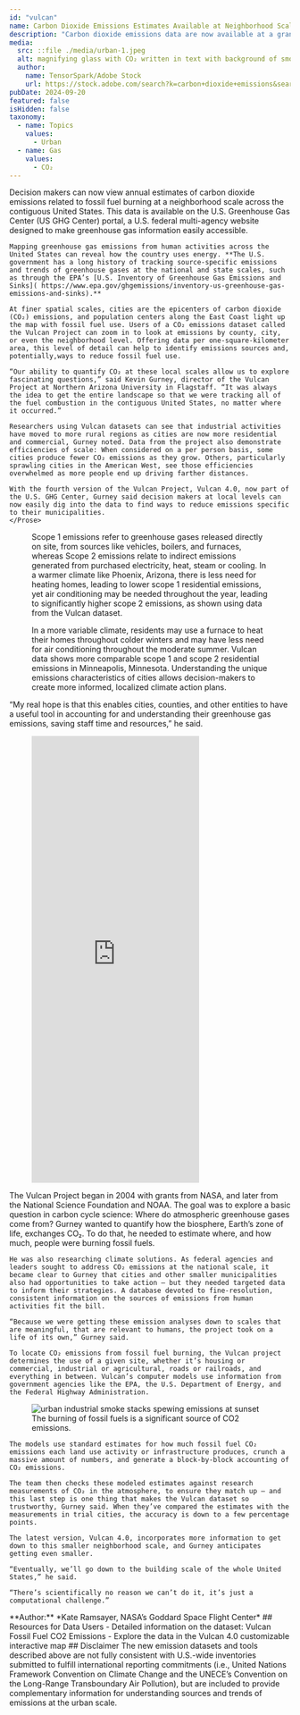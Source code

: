 ```yaml
---
id: "vulcan"
name: Carbon Dioxide Emissions Estimates Available at Neighborhood Scale
description: "Carbon dioxide emissions data are now available at a granular level, from city blocks to entire counties across the contiguous U.S. The latest dataset from the Vulcan Project, called Vulcan 4.0, helps researchers to analyze annual CO₂ emissions at fine scales and helps decision makers to develop localized carbon management strategies."
media:
  src: ::file ./media/urban-1.jpeg
  alt: magnifying glass with CO₂ written in text with background of smoke coming out of factories.
  author:
    name: TensorSpark/Adobe Stock
    url: https://stock.adobe.com/search?k=carbon+dioxide+emissions&search_type=usertyped&asset_id=794854919
pubDate: 2024-09-20
featured: false
isHidden: false
taxonomy:
  - name: Topics
    values:
      - Urban
  - name: Gas
    values:
      - CO₂
---
```


<Block>
  <Prose>
    Decision makers can now view annual  estimates of carbon dioxide emissions related to fossil fuel burning at a neighborhood scale across the contiguous United States. This data is available on the U.S. Greenhouse Gas Center (US GHG Center) portal, a U.S. federal multi-agency website designed to make greenhouse gas information easily accessible.

    Mapping greenhouse gas emissions from human activities across the United States can reveal how the country uses energy. **The U.S. government has a long history of tracking source-specific emissions and trends of greenhouse gases at the national and state scales, such as through the EPA’s [U.S. Inventory of Greenhouse Gas Emissions and Sinks]( https://www.epa.gov/ghgemissions/inventory-us-greenhouse-gas-emissions-and-sinks).**
    
    At finer spatial scales, cities are the epicenters of carbon dioxide (CO₂) emissions, and population centers along the East Coast light up the map with fossil fuel use. Users of a CO₂ emissions dataset called the Vulcan Project can zoom in to look at emissions by county, city, or even the neighborhood level. Offering data per one-square-kilometer area, this level of detail can help to identify emissions sources and, potentially,ways to reduce fossil fuel use.

    “Our ability to quantify CO₂ at these local scales allow us to explore fascinating questions,” said Kevin Gurney, director of the Vulcan Project at Northern Arizona University in Flagstaff. “It was always the idea to get the entire landscape so that we were tracking all of the fuel combustion in the contiguous United States, no matter where it occurred.”

    Researchers using Vulcan datasets can see that industrial activities have moved to more rural regions as cities are now more residential and commercial, Gurney noted. Data from the project also demonstrate efficiencies of scale: When considered on a per person basis, some cities produce fewer CO₂ emissions as they grow. Others, particularly sprawling cities in the American West, see those efficiencies overwhelmed as more people end up driving farther distances.

    With the fourth version of the Vulcan Project, Vulcan 4.0, now part of the U.S. GHG Center, Gurney said decision makers at local levels can now easily dig into the data to find ways to reduce emissions specific to their municipalities.
    </Prose>
  </Block>

<Block>
  <Figure>
    <Map
      datasetId='vulcan-ffco2-yeargrid-v4'
      layerId='vulcan-res-co2'
      dateTime='2021-01-01'
      compareDateTime='2021-01-01'
      compareLabel="Scope 1 (left) VS Scope 2 (right) residential fossil fuel CO₂ emissions (2021)"
      center={[-112.0546935, 33.6055498]}
      zoom={8}
    />
    <Caption>
      Scope 1 emissions refer to greenhouse gases released directly on site, from sources like vehicles, boilers, and furnaces, whereas Scope 2 emissions relate to indirect emissions generated from purchased electricity, heat, steam or cooling. In a warmer climate like Phoenix, Arizona, there is less need for heating homes, leading to lower scope 1 residential emissions, yet air conditioning may be needed throughout the year, leading to significantly higher scope 2 emissions, as shown using data from the Vulcan dataset. 
    </Caption>
  </Figure>
</Block>

<Block>
  <Figure>
    <Map
      datasetId='vulcan-ffco2-yeargrid-v4'
      layerId='vulcan-res-co2'
      dateTime='2021-01-01'
      compareDateTime='2021-01-01'
      compareLabel="Scope 1 (left) VS Scope 2 (right) residential fossil fuel CO₂ emissions (2021)"
      center={[-93.4173653, 44.9707124]}
      zoom={8}
    />
    <Caption>
      In a more variable climate, residents may use a furnace to heat their homes throughout colder winters and may have less need for air conditioning throughout the moderate summer. Vulcan data shows more comparable scope 1 and scope 2 residential emissions in Minneapolis, Minnesota. Understanding the unique emissions characteristics of cities allows decision-makers to create more informed, localized climate action plans.
    </Caption>
  </Figure>
</Block>

<Block>
  <Prose>
    “My real hope is that this enables cities, counties, and other entities to have a useful tool in accounting for and understanding their greenhouse gas emissions, saving staff time and resources,” he said.
  </Prose>
</Block>

<Block type="wide">
  <Figure>
    <Embed
      height="800"
      src="https://earth.gov/ghgcenter/custom-interfaces/urban-dashboard/?dataset=vulcan"
    />
  </Figure>
</Block>

<Block>
  <Prose>
    The Vulcan Project began in 2004 with grants from NASA, and later from the National Science Foundation and NOAA. The goal was to explore a basic question in carbon cycle science: Where do atmospheric greenhouse gases come from? Gurney wanted to quantify how the biosphere, Earth’s zone of life, exchanges CO₂. To do that, he needed to estimate where, and how much, people were burning fossil fuels.

    He was also researching climate solutions. As federal agencies and leaders sought to address CO₂ emissions at the national scale, it became clear to Gurney that cities and other smaller municipalities also had opportunities to take action – but they needed targeted data to inform their strategies. A database devoted to fine-resolution, consistent information on the sources of emissions from human activities fit the bill.

    “Because we were getting these emission analyses down to scales that are meaningful, that are relevant to humans, the project took on a life of its own,” Gurney said.

    To locate CO₂ emissions from fossil fuel burning, the Vulcan project determines the use of a given site, whether it’s housing or commercial, industrial or agricultural, roads or railroads, and everything in between. Vulcan’s computer models use information from government agencies like the EPA, the U.S. Department of Energy, and the Federal Highway Administration.
    
  </Prose>
</Block>  
    
<Block>
    <Figure>
        <Image
            src={new URL('./media/vulcan-img3.jpg', import.meta.url).href}
            alt="urban industrial smoke stacks spewing emissions at sunset"
            attrAuthor="Adobe Stock"
        />
        <Caption>
            The burning of fossil fuels is a significant source of CO2 emissions.
        </Caption>
    </Figure>
</Block>

<Block>
  <Prose>

    The models use standard estimates for how much fossil fuel CO₂ emissions each land use activity or infrastructure produces, crunch a massive amount of numbers, and generate a block-by-block accounting of CO₂ emissions.

    The team then checks these modeled estimates against research measurements of CO₂ in the atmosphere, to ensure they match up – and this last step is one thing that makes the Vulcan dataset so trustworthy, Gurney said. When they’ve compared the estimates with the measurements in trial cities, the accuracy is down to a few percentage points.

    The latest version, Vulcan 4.0, incorporates more information to get down to this smaller neighborhood scale, and Gurney anticipates getting even smaller.

    “Eventually, we’ll go down to the building scale of the whole United States,” he said.

    “There’s scientifically no reason we can’t do it, it’s just a computational challenge.”

  </Prose>
</Block>

<Block>
    <Prose>
    **Author:** 
    *Kate Ramsayer, NASA’s Goddard Space Flight Center*
    </Prose>
</Block>

<Block>
    <Prose>
    ## Resources for Data Users
    - Detailed information on the dataset: <Link to="/data-catalog/vulcan-ffco2-yeargrid-v4">Vulcan Fossil Fuel CO2 Emissions</Link>
    - Explore the data in the <Link to="/exploration?search=vulcan-ffco2-yeargrid-v4">Vulcan 4.0 customizable interactive map</Link>
    </Prose>

</Block>

<Block>
    <Prose>
    ## Disclaimer
    The new emission datasets and tools described above are not fully consistent with U.S.-wide inventories submitted to fulfill international reporting commitments (i.e., United Nations Framework Convention on Climate Change and the UNECE’s Convention on the Long-Range Transboundary Air Pollution), but are included to provide complementary information for understanding sources and trends of emissions at the urban scale.
    </Prose>

</Block>
